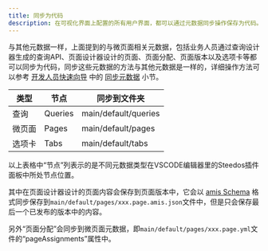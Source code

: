 ```yaml
---
title: 同步为代码
description: 在可视化界面上配置的所有用户界面，都可以通过元数据同步操作保存为代码。
---
```


与其他元数据一样，上面提到的与微页面相关元数据，包括业务人员通过查询设计器生成的查询API、页面设计器设计的页面、页面分配、页面版本以及选项卡等都可以同步为代码，同步这些元数据的方法与其他元数据是一样的，详细操作方法可以参考 [开发人员快速向导](/docs/developer/getting-started#%E5%90%8C%E6%AD%A5%E5%85%83%E6%95%B0%E6%8D%AE) 中的 [同步元数据](/docs/developer/getting-started#%E5%90%8C%E6%AD%A5%E5%85%83%E6%95%B0%E6%8D%AE) 小节。

| 类型 | 节点 | 同步到文件夹 |
|----|----|----|
| 查询 | Queries | main/default/queries |
| 微页面 | Pages | main/default/pages |
| 选项卡 | Tabs | main/default/tabs |

以上表格中“节点”列表示的是不同元数据类型在VSCODE编辑器里的Steedos插件面板中所处节点位置。

其中在页面设计器设计的页面内容会保存到页面版本中，它会以 [amis Schema](https://aisuda.bce.baidu.com/amis/zh-CN/docs/types/schemanode) 格式同步保存到`main/default/pages/xxx.page.amis.json`文件中，但是只会保存最后一个已发布的版本中的内容。

另外“页面分配”会同步到微页面元数据，即`main/default/pages/xxx.page.yml`文件的“pageAssignments”属性中。

